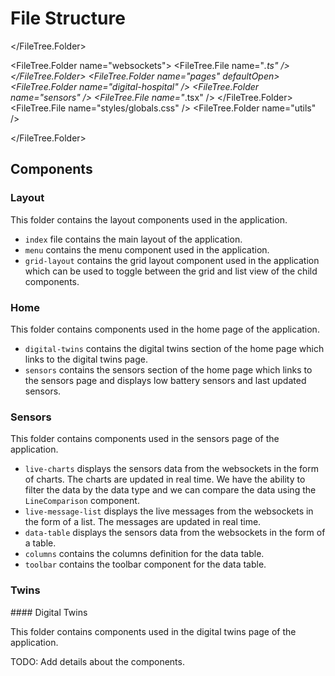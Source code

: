 # File Structure


<FileTree>
  <FileTree.Folder name="src" defaultOpen>
  <FileTree.Folder name="components" defaultOpen>
    <FileTree.Folder name="layout" >
    </FileTree.Folder>
    <FileTree.Folder name="home" >
    </FileTree.Folder>
    <FileTree.Folder name="sensors" >
    </FileTree.Folder>
    <FileTree.Folder name="twins" defaultOpen>
      <FileTree.Folder name="digital-twins" />
    </FileTree.Folder>
      <FileTree.File name="*.tsx" />

  </FileTree.Folder>

<FileTree.Folder name="websockets">
  <FileTree.File name="*.ts" />
</FileTree.Folder>
<FileTree.Folder name="pages" defaultOpen>
  <FileTree.Folder name="digital-hospital" />
  <FileTree.Folder name="sensors" />
  <FileTree.File name="*.tsx" />
</FileTree.Folder>
<FileTree.File name="styles/globals.css" />
<FileTree.Folder name="utils" />

  </FileTree.Folder>

</FileTree>

## Components

### Layout

This folder contains the layout components used in the application.

- `index` file contains the main layout of the
  application.
- `menu` contains the menu component used in the application.
- `grid-layout` contains the grid layout component used in the application which can be used to toggle between the grid and list view of the child components.

### Home

This folder contains components used in the home page of the application.

- `digital-twins` contains the digital twins section of the home page which links to the digital twins page.
- `sensors` contains the sensors section of the home page which links to the sensors page and displays low battery sensors and last updated sensors.

### Sensors

This folder contains components used in the sensors page of the application.

- `live-charts` displays the sensors data from the websockets in the form of charts. The charts are updated in real time. We have the ability to filter the data by the data type and we can compare the data using the `LineComparison` component.
- `live-message-list` displays the live messages from the websockets in the form of a list. The messages are updated in real time.
- `data-table` displays the sensors data from the websockets in the form of a table.
- `columns` contains the columns definition for the data table.
- `toolbar` contains the toolbar component for the data table.

### Twins

<FileTree>
  <FileTree.Folder name="twins" defaultOpen>
    <FileTree.Folder name="digital-twins" />
  </FileTree.Folder>
</FileTree>
#### Digital Twins

This folder contains components used in the digital twins page of the application.

TODO: Add details about the components.
